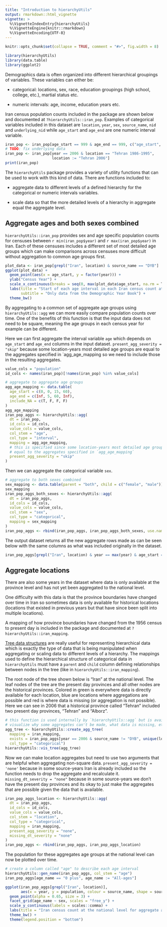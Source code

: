 ```yaml
---
title: "Introduction to hierarchyUtils"
output: rmarkdown::html_vignette
vignette: >
  %\VignetteIndexEntry{hierarchyUtils}
  %\VignetteEngine{knitr::rmarkdown}
  %\VignetteEncoding{UTF-8}
---
```

  
```r
knitr::opts_chunk$set(collapse = TRUE, comment = "#>", fig.width = 8)
```

```r
library(hierarchyUtils)
library(data.table)
library(ggplot2)
```

Demographics data is often organized into different hierarchical groupings of variables. These variables can either be:

* categorical: locations, sex, race, education groupings (high school, college, etc.), martial status etc.

* numeric intervals: age, income, education years etc.

Iran census population counts included in the package are shown below and documented at `?hierarchyUtils::iran_pop`. Examples of categorical variables included in this dataset are `location`, `year`, `sex`, `source_name`, `nid` and `underlying_nid` while `age_start` and `age_end` are one numeric interval variable.

```r
iran_pop <- iran_pop[age_start == 999 & age_end == 999, c("age_start", "age_end") := list(NA, NA)]
# TODO: fix underlying data
iran_pop <- iran_pop[year == 2006 & location == "Tehran 1986-1995", 
                     location := "Tehran 2006"]
print(iran_pop)
```

The `hierarchyUtils` package provides a variety of utility functions that can be used to work with this kind of data. There are functions included to:

* aggregate data to different levels of a defined hierarchy for the categorical or numeric intervals variables. 

* scale data so that the more detailed levels of a hierarchy in aggregate equal the aggregate level.

## Aggregate ages and both sexes combined

`hierarchyUtils::iran_pop` provides sex and age specific population counts for censuses between `r min(iran_pop$year)` and `r max(iran_pop$year)` in Iran. Each of these censuses includes a different set of most detailed age groups which can make comparisons across censuses more difficult without aggregation to common age groups first.

```r
plot_data <- iran_pop[grepl("Iran", location) & source_name == "DYB"]
ggplot(plot_data) +
  geom_point(aes(x = age_start, y = factor(year))) +
  ylab("Census Year") +
  scale_x_continuous(breaks = seq(0, max(plot_data$age_start, na.rm = T), 10)) +
  labs(title = "Start of each age interval in each Iran census count at the national level",
       subtitle = "Only data from the Demographic Year Book") +
  theme_bw()
```

By aggregating to a common set of aggregate age groups using `hierarchyUtils::agg` we can more easily compare population counts over time. One of the benefits of this function is that the input data does not need to be square, meaning the age groups in each census year for example can be different.

Here we can first aggregate the interval variable `age` which depends on `age_start` and `age_end` columns in the input dataset. `present_agg_severity = "skip"` because some location-years most detailed age groups are equal to the aggregates specified in `agg_age_mapping so we need to include those in the resulting aggregates.

```r
value_cols = "population"
id_cols <- names(iran_pop)[!names(iran_pop) %in% value_cols]

# aggregate to aggregate age groups
agg_age_mapping <- data.table(
  age_start = c(0, 0, 15, 60),
  age_end = c(Inf, 5, 60, Inf),
  include_NA = c(T, F, F, F)
)
agg_age_mapping
iran_pop_aggs <- hierarchyUtils::agg(
  dt = iran_pop,
  id_cols = id_cols,
  value_cols = value_cols,
  col_stem = "age",
  col_type = "interval",
  mapping = agg_age_mapping,
  # this is specified since some location-years most detailed age groups are
  # equal to the aggregates specified in `agg_age_mapping`
  present_agg_severity = "skip"
)
```

Then we can aggregate the categorical variable `sex`.

```r
# aggregate to both sexes combined
sex_mapping <- data.table(parent = "both", child = c("female", "male"))
sex_mapping
iran_pop_aggs_both_sexes <- hierarchyUtils::agg(
  dt = iran_pop_aggs,
  id_cols = id_cols,
  value_cols = value_cols,
  col_stem = "sex",
  col_type = "categorical",
  mapping = sex_mapping
)
iran_pop_aggs <- rbind(iran_pop_aggs, iran_pop_aggs_both_sexes, use.names = T)
```

The output dataset returns all the new aggregate rows made as can be seen below with the same columns as what was included originally in the dataset.

```r
iran_pop_aggs[grepl("Iran", location) & year == max(year) & age_start == 0 & age_end == Inf]
```

## Aggregate locations

There are also some years in the dataset where data is only available at the province level and has not yet been aggregated to the national level. 

One difficulty with this data is that the province boundaries have changed over time in Iran so sometimes data is only available for historical locations (locations that existed in previous years but that have since been split into multiple locations).

A mapping of how province boundaries have changed from the 1956 census to present day is included in the package and documented at `?hierarchyUtils::iran_mapping`.

[Tree data structures](https://en.wikipedia.org/wiki/Tree_(data_structure)) are really useful for representing hierarchical data which is exactly the type of data that is being manipulated when aggregating or scaling data to different levels of a hierarchy. The mappings used to define the hierarchical structure of categorical data in `hierarchyUtils` must have a `parent` and `child` column defining relationships between nodes in the tree (like in `hierarchyUtils::iran_mapping`).

The root node of the tree shown below is "Iran" at the national level. The leaf nodes of the tree are the present day provinces and all other nodes are the historical provinces. Colored in green is everywhere data is directly available for each location, blue are locations where aggregations are possible and red is where data is missing (or aggregation is not possible). Here we can see in 2006 that a historical province called "Tehran" included two present day provinces, "Tehran" and "Alborz".

```r
# this function is used internally by `hierarchyUtils::agg` but is available to help
# visualize why some aggregates can't be made, what data is missing, etc.
agg_tree <- hierarchyUtils::create_agg_tree(
  mapping = iran_mapping,
  exists = iran_pop_aggs[year == 2006 & source_name != "DYB", unique(location)],
  col_type = "categorical")
hierarchyUtils::vis_tree(agg_tree)
```

Now we can make location aggregates but need to use two arguments that are helpful when aggregating non-square data. `present_agg_severity = 'none'` because in some source-years Iran is already included so the function needs to drop the aggregate and recalculate it. `missing_dt_severity = "none"` because in some source-years we don't have the present day provinces and its okay to just make the aggregates that are possible given the data that is available.

```r
iran_pop_aggs_location <- hierarchyUtils::agg(
  dt = iran_pop_aggs,
  id_cols = id_cols,
  value_cols = value_cols,
  col_stem = "location",
  col_type = "categorical",
  mapping = iran_mapping,
  present_agg_severity = "none",
  missing_dt_severity = "none"
)
iran_pop_aggs <- rbind(iran_pop_aggs, iran_pop_aggs_location)
```

The population for these aggregates age groups at the national level can now be plotted over time.

```r
# create a column called "age" to describe each age interval
hierarchyUtils::gen_name(iran_pop_aggs, col_stem = "age")
iran_pop_aggs[age_name == "0 plus", age_name := "All-ages"]

ggplot(iran_pop_aggs[grepl("Iran", location)],
       aes(x = year, y = population, colour = source_name, shape = source_name)) +
  geom_point(alpha = 0.65, size = 3) +
  facet_grid(age_name ~ sex, scales = "free_y") +
  scale_y_continuous(labels = scales::comma) +
  labs(title = "Iran census count at the national level for aggregate age groups") +
  theme_bw() +
  theme(legend.position = "bottom")
```
